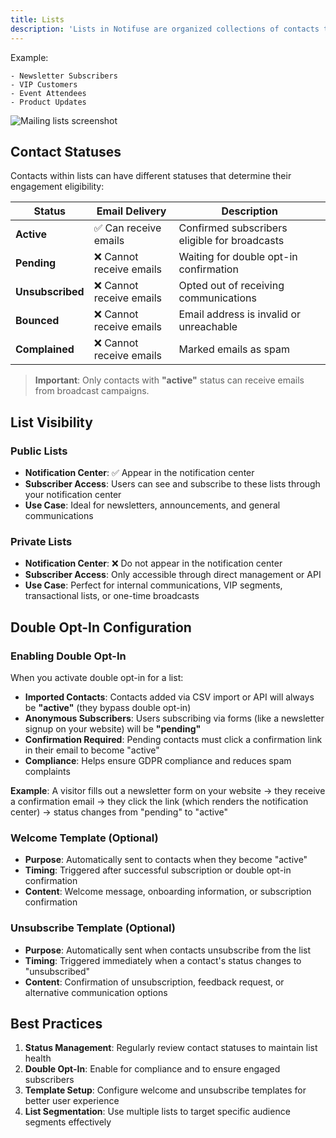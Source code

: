 ```yaml
---
title: Lists
description: 'Lists in Notifuse are organized collections of contacts that allow you to segment your audience and send targeted email campaigns. They provide the foundation for effective email marketing by enabling precise audience targeting and personalized messaging.'
---
```


Example:

```
- Newsletter Subscribers
- VIP Customers
- Event Attendees
- Product Updates
```

<img src="/assets/screenshots/lists.png" alt="Mailing lists screenshot" />

## Contact Statuses

Contacts within lists can have different statuses that determine their engagement eligibility:

| Status           | Email Delivery           | Description                                   |
| ---------------- | ------------------------ | --------------------------------------------- |
| **Active**       | ✅ Can receive emails    | Confirmed subscribers eligible for broadcasts |
| **Pending**      | ❌ Cannot receive emails | Waiting for double opt-in confirmation        |
| **Unsubscribed** | ❌ Cannot receive emails | Opted out of receiving communications         |
| **Bounced**      | ❌ Cannot receive emails | Email address is invalid or unreachable       |
| **Complained**   | ❌ Cannot receive emails | Marked emails as spam                         |

> **Important**: Only contacts with **"active"** status can receive emails from broadcast campaigns.

## List Visibility

### Public Lists

- **Notification Center**: ✅ Appear in the notification center
- **Subscriber Access**: Users can see and subscribe to these lists through your notification center
- **Use Case**: Ideal for newsletters, announcements, and general communications

### Private Lists

- **Notification Center**: ❌ Do not appear in the notification center
- **Subscriber Access**: Only accessible through direct management or API
- **Use Case**: Perfect for internal communications, VIP segments, transactional lists, or one-time broadcasts

## Double Opt-In Configuration

### Enabling Double Opt-In

When you activate double opt-in for a list:

- **Imported Contacts**: Contacts added via CSV import or API will always be **"active"** (they bypass double opt-in)
- **Anonymous Subscribers**: Users subscribing via forms (like a newsletter signup on your website) will be **"pending"**
- **Confirmation Required**: Pending contacts must click a confirmation link in their email to become "active"
- **Compliance**: Helps ensure GDPR compliance and reduces spam complaints

**Example**: A visitor fills out a newsletter form on your website → they receive a confirmation email → they click the link (which renders the notification center) → status changes from "pending" to "active"

### Welcome Template (Optional)

- **Purpose**: Automatically sent to contacts when they become "active"
- **Timing**: Triggered after successful subscription or double opt-in confirmation
- **Content**: Welcome message, onboarding information, or subscription confirmation

### Unsubscribe Template (Optional)

- **Purpose**: Automatically sent when contacts unsubscribe from the list
- **Timing**: Triggered immediately when a contact's status changes to "unsubscribed"
- **Content**: Confirmation of unsubscription, feedback request, or alternative communication options

## Best Practices

1. **Status Management**: Regularly review contact statuses to maintain list health
2. **Double Opt-In**: Enable for compliance and to ensure engaged subscribers
3. **Template Setup**: Configure welcome and unsubscribe templates for better user experience
4. **List Segmentation**: Use multiple lists to target specific audience segments effectively
